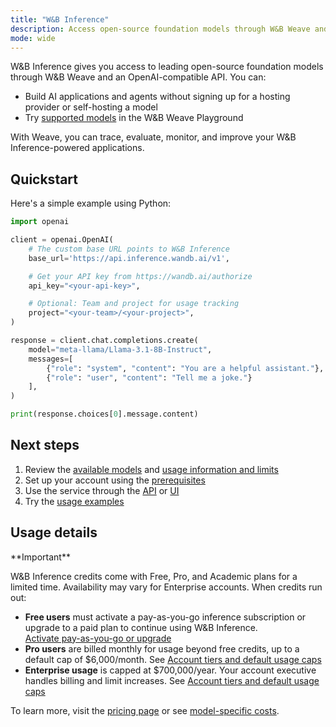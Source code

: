 ```yaml
---
title: "W&B Inference"
description: Access open-source foundation models through W&B Weave and an OpenAI-compatible API
mode: wide
---
```


W&B Inference gives you access to leading open-source foundation models through W&B Weave and an OpenAI-compatible API. You can:

- Build AI applications and agents without signing up for a hosting provider or self-hosting a model
- Try [supported models](models) in the W&B Weave Playground

With Weave, you can trace, evaluate, monitor, and improve your W&B Inference-powered applications.


## Quickstart

Here's a simple example using Python:

```python
import openai

client = openai.OpenAI(
    # The custom base URL points to W&B Inference
    base_url='https://api.inference.wandb.ai/v1',

    # Get your API key from https://wandb.ai/authorize
    api_key="<your-api-key>",

    # Optional: Team and project for usage tracking
    project="<your-team>/<your-project>",
)

response = client.chat.completions.create(
    model="meta-llama/Llama-3.1-8B-Instruct",
    messages=[
        {"role": "system", "content": "You are a helpful assistant."},
        {"role": "user", "content": "Tell me a joke."}
    ],
)

print(response.choices[0].message.content)
```

## Next steps

1. Review the [available models](models) and [usage information and limits](/inference/usage-limits/)
2. Set up your account using the [prerequisites](/inference/prerequisites/)
3. Use the service through the [API](/inference/api-reference/) or [UI](/inference/ui-guide/)
4. Try the [usage examples](/inference/examples/)

## Usage details

<Warning>
**Important**

W&B Inference credits come with Free, Pro, and Academic plans for a limited time. Availability may vary for Enterprise accounts. When credits run out:

- **Free users** must activate a pay-as-you-go inference subscription or upgrade to a paid plan to continue using W&B Inference.  
  [Activate pay-as-you-go or upgrade](https://wandb.ai/subscriptions)
- **Pro users** are billed monthly for usage beyond free credits, up to a default cap of $6,000/month. See [Account tiers and default usage caps](/inference/usage-limits/#account-tiers-and-default-usage-caps)
- **Enterprise usage** is capped at $700,000/year. Your account executive handles billing and limit increases. See [Account tiers and default usage caps](/inference/usage-limits/#account-tiers-and-default-usage-caps)

To learn more, visit the [pricing page](https://wandb.ai/site/pricing/) or see [model-specific costs](https://wandb.ai/site/pricing/inference).
</Warning>
